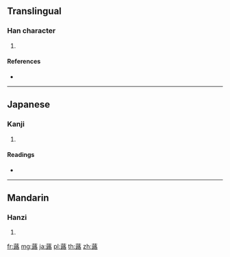 {{character info/new}}
==Translingual==

===Han character===
{{Han char|rn=140|rad=艸|as=12|sn=18|four=44164|canj=TRMR}}

# {{defn|Han|sort=艸12}}

====References====
* {{Han ref|kx=1058.020|dkj=31964|dj=1520.300|hdz=53301.140|uh=8557|ud=34135|bh=EE46|bd=60998}}

----

==Japanese==

===Kanji===
{{ja-kanji|grade=|rs=艸12}}

# {{defn|lang=ja|sort=艸12}}

====Readings====
* {{ja-readings|on=[[ろ]] (ro)|kun=[[ふき]] (fuki)|nanori=}}

----

==Mandarin==

===Hanzi===
{{cmn-hanzi|pin=[[lù]] ([[lu4]])|wg=lu<sup>4</sup>}}

# {{defn|lang=cmn|sort=艸12}}

[[fr:蕗]]
[[mg:蕗]]
[[ja:蕗]]
[[pl:蕗]]
[[th:蕗]]
[[zh:蕗]]